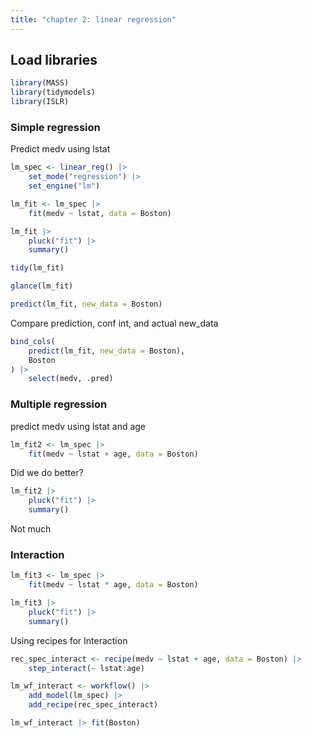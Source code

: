 ```yaml
---
title: "chapter 2: linear regression"
---
```


## Load libraries


```r
library(MASS)
library(tidymodels)
library(ISLR)
```


### Simple regression

Predict medv using lstat

```r
lm_spec <- linear_reg() |> 
    set_mode("regression") |> 
    set_engine("lm")
```

```r
lm_fit <- lm_spec |> 
    fit(medv ~ lstat, data = Boston)

lm_fit |> 
    pluck("fit") |> 
    summary()
```

```r
tidy(lm_fit)
```

```r
glance(lm_fit)
```

```r
predict(lm_fit, new_data = Boston)
```

Compare prediction, conf int, and actual new_data

```r
bind_cols(
    predict(lm_fit, new_data = Boston),
    Boston
) |> 
    select(medv, .pred)
```

### Multiple regression

predict medv using lstat and age

```r
lm_fit2 <- lm_spec |> 
    fit(medv ~ lstat + age, data = Boston)
```

Did we do better?

```r
lm_fit2 |> 
    pluck("fit") |> 
    summary()
```

Not much

### Interaction

```r
lm_fit3 <- lm_spec |> 
    fit(medv ~ lstat * age, data = Boston)
```

```r
lm_fit3 |> 
    pluck("fit") |> 
    summary()
```

Using recipes for Interaction

```r
rec_spec_interact <- recipe(medv ~ lstat + age, data = Boston) |> 
    step_interact(~ lstat:age)

lm_wf_interact <- workflow() |> 
    add_model(lm_spec) |> 
    add_recipe(rec_spec_interact)

lm_wf_interact |> fit(Boston)
```
